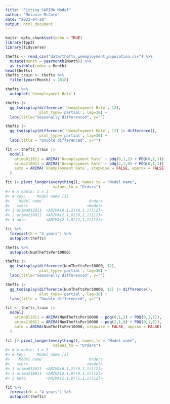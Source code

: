 ```yaml
---
title: "Fitting SARIMA Model"
author: "Melanie McCord"
date: "2023-04-20"
output: html_document
---
```


```r
knitr::opts_chunk$set(echo = TRUE)
library(fpp3)
library(tidyverse)
```

```r
thefts <- read_csv("data/thefts_unemployment_population.csv") %>%
  mutate(Month = yearmonth(Month)) %>%
  as_tsibble(index = Month)
head(thefts)
thefts_train <- thefts %>%
  filter(year(Month) < 2018)
```

```r
thefts %>%
  autoplot(`Unemployment Rate`)
```

```r
thefts |>
  gg_tsdisplay(difference(`Unemployment Rate`, 12),
               plot_type='partial', lag=36) +
  labs(title="Seasonally differenced", y="")
```

```r
thefts |>
  gg_tsdisplay(difference(`Unemployment Rate`, 12) |> difference(),
               plot_type='partial', lag=36) +
  labs(title = "Double differenced", y="")
```

```r
fit <- thefts_train |>
  model(
    arima012011 = ARIMA(`Unemployment Rate` ~ pdq(0,1,2) + PDQ(0,1,1)),
    arima210011 = ARIMA(`Unemployment Rate` ~ pdq(2,1,0) + PDQ(0,1,1)),
    auto = ARIMA(`Unemployment Rate`, stepwise = FALSE, approx = FALSE)
  )
```
```r
fit |> pivot_longer(everything(), names_to = "Model name",
                     values_to = "Orders")
#> # A mable: 3 x 2
#> # Key:     Model name [3]
#>   `Model name`                    Orders
#>   <chr>                          <model>
#> 1 arima012011  <ARIMA(0,1,2)(0,1,1)[12]>
#> 2 arima210011  <ARIMA(2,1,0)(0,1,1)[12]>
#> 3 auto         <ARIMA(2,1,0)(1,1,1)[12]>
```
```r
fit %>%
  forecast(h = "4 years") %>%
  autoplot(thefts)
```



```r
thefts %>%
  autoplot(NumTheftsPer10000)
```

```r
thefts |>
  gg_tsdisplay(difference(NumTheftsPer10000, 12),
               plot_type='partial', lag=36) +
  labs(title="Seasonally differenced", y="")
```

```r
thefts |>
  gg_tsdisplay(difference(NumTheftsPer10000, 12) |> difference(),
               plot_type='partial', lag=36) +
  labs(title = "Double differenced", y="")
```

```r
fit <- thefts_train |>
  model(
    arima012011 = ARIMA(NumTheftsPer10000 ~ pdq(0,1,2) + PDQ(0,1,1)),
    arima210011 = ARIMA(NumTheftsPer10000 ~ pdq(2,1,0) + PDQ(0,1,1)),
    auto = ARIMA(NumTheftsPer10000, stepwise = FALSE, approx = FALSE)
  )
```
```r
fit |> pivot_longer(everything(), names_to = "Model name",
                     values_to = "Orders")
#> # A mable: 3 x 2
#> # Key:     Model name [3]
#>   `Model name`                    Orders
#>   <chr>                          <model>
#> 1 arima012011  <ARIMA(0,1,2)(0,1,1)[12]>
#> 2 arima210011  <ARIMA(2,1,0)(0,1,1)[12]>
#> 3 auto         <ARIMA(2,1,0)(1,1,1)[12]>
```
```r
fit %>%
  forecast(h = "4 years") %>%
  autoplot(thefts)
```